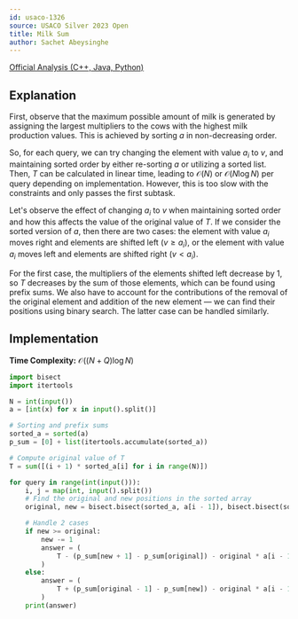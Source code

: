 ```yaml
---
id: usaco-1326
source: USACO Silver 2023 Open
title: Milk Sum
author: Sachet Abeysinghe
---
```


[Official Analysis (C++, Java, Python)](https://usaco.org/current/data/sol_prob1_silver_open23.html)

## Explanation

First, observe that the maximum possible amount of milk is generated by assigning the largest multipliers to the cows with the highest milk production values. This is achieved by sorting $a$ in non-decreasing order.

So, for each query, we can try changing the element with value $a_i$ to $v$, and maintaining sorted order by either re-sorting $a$ or utilizing a sorted list. Then, $T$ can be calculated in linear time, leading to $\mathcal{O}(N)$ or $\mathcal{O}(N\log N)$ per query depending on implementation. However, this is too slow with the constraints and only passes the first subtask.

Let's observe the effect of changing $a_i$ to $v$ when maintaining sorted order and how this affects the value of the original value of $T$. If we consider the sorted version of $a$, then there are two cases: the element with value $a_i$ moves right and elements are shifted left $(v \ge a_i)$, or the element with value $a_i$ moves left and elements are shifted right $(v \lt a_i)$.

For the first case, the multipliers of the elements shifted left decrease by 1, so $T$ decreases by the sum of those elements, which can be found using prefix sums. We also have to account for the contributions of the removal of the original element and addition of the new element — we can find their positions using binary search. The latter case can be handled similarly.

## Implementation

**Time Complexity:** $\mathcal{O}((N + Q)\log N)$

<LanguageSection>
<PySection>

```py
import bisect
import itertools

N = int(input())
a = [int(x) for x in input().split()]

# Sorting and prefix sums
sorted_a = sorted(a)
p_sum = [0] + list(itertools.accumulate(sorted_a))

# Compute original value of T
T = sum([(i + 1) * sorted_a[i] for i in range(N)])

for query in range(int(input())):
	i, j = map(int, input().split())
	# Find the original and new positions in the sorted array
	original, new = bisect.bisect(sorted_a, a[i - 1]), bisect.bisect(sorted_a, j)

	# Handle 2 cases
	if new >= original:
		new -= 1
		answer = (
			T - (p_sum[new + 1] - p_sum[original]) - original * a[i - 1] + (new + 1) * j
		)
	else:
		answer = (
			T + (p_sum[original - 1] - p_sum[new]) - original * a[i - 1] + (new + 1) * j
		)
	print(answer)
```

</PySection>
</LanguageSection>
